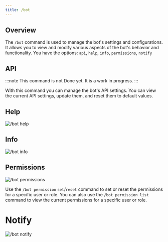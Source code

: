 ```yaml
---
title: /bot
---
```


## Overview

The `/bot` command is used to manage the bot's settings and configurations. It allows you to view and modify various aspects of the bot's behavior and functionality.
You have the options: `api`, `help`, `info`, `permissions`, `notify`

## API

:::note
This command is not Done yet. It is a work in progress.
:::

With this command you can manage the bot's API settings. You can view the current API settings, update them, and reset them to default values.

## Help

![/bot help](https://cdn.xyzhub.link/u/k5xUNT.png)

## Info

![/bot info](https://cdn.xyzhub.link/u/rILSAT.png)

## Permissions

![/bot permissions](https://cdn.xyzhub.link/u/gm8UZ2.png)

Use the `/bot permission` `set`/`reset` command to set or reset the permissions for a specific user or role. You can also use the `/bot permission list` command to view the current permissions for a specific user or role.

# Notify

![/bot notify](https://cdn.xyzhub.link/u/prD2HU.png)